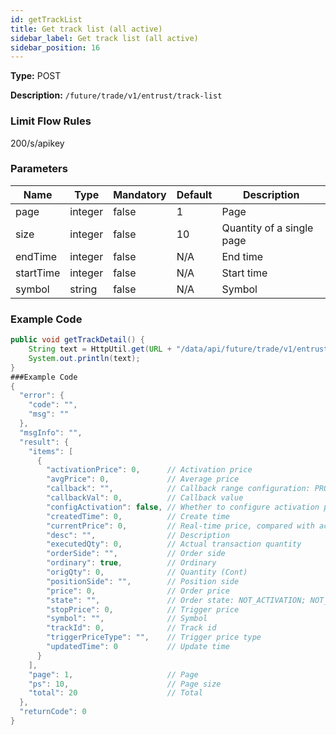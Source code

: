 ```yaml
---
id: getTrackList
title: Get track list (all active)
sidebar_label: Get track list (all active)
sidebar_position: 16
---
```


**Type:** POST

**Description:** `/future/trade/v1/entrust/track-list`

### Limit Flow Rules

200/s/apikey

### Parameters

| Name      | Type    | Mandatory | Default | Description               |
| --------- | ------- | --------- | ------- | ------------------------- |
| page      | integer | false     | 1       | Page                      |
| size      | integer | false     | 10      | Quantity of a single page |
| endTime   | integer | false     | N/A     | End time                  |
| startTime | integer | false     | N/A     | Start time                |
| symbol    | string  | false     | N/A     | Symbol                    |

### Example Code

```java
public void getTrackDetail() {
    String text = HttpUtil.get(URL + "/data/api/future/trade/v1/entrust/track-list");
    System.out.println(text);
}
###Example Code
{
  "error": {
    "code": "",
    "msg": ""
  },
  "msgInfo": "",
  "result": {
    "items": [
      {
        "activationPrice": 0,      // Activation price
        "avgPrice": 0,             // Average price
        "callback": "",            // Callback range configuration: PROPORTION or FIXED
        "callbackVal": 0,          // Callback value
        "configActivation": false, // Whether to configure activation price
        "createdTime": 0,          // Create time
        "currentPrice": 0,         // Real-time price, compared with activation and order price
        "desc": "",                // Description
        "executedQty": 0,          // Actual transaction quantity
        "orderSide": "",           // Order side
        "ordinary": true,          // Ordinary
        "origQty": 0,              // Quantity (Cont)
        "positionSide": "",        // Position side
        "price": 0,                // Order price
        "state": "",               // Order state: NOT_ACTIVATION; NOT_TRIGGERED; TRIGGERING; TRIGGERED; USER_REVOCATION; PLATFORM_REVOCATION; EXPIRED; DELEGATION_FAILED
        "stopPrice": 0,            // Trigger price
        "symbol": "",              // Symbol
        "trackId": 0,              // Track id
        "triggerPriceType": "",    // Trigger price type
        "updatedTime": 0           // Update time
      }
    ],
    "page": 1,                     // Page
    "ps": 10,                      // Page size
    "total": 20                    // Total
  },
  "returnCode": 0
}
```
